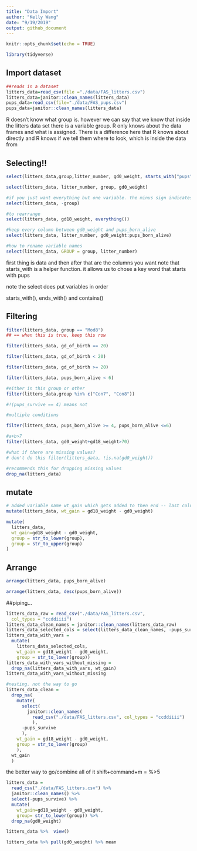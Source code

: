 ```yaml
---
title: "Data Import"
author: "Kelly Wang"
date: "9/19/2019"
output: github_document
---
```


```r
knitr::opts_chunk$set(echo = TRUE)

library(tidyverse)
```

## Import dataset

```r
##reads in a dataset
litters_data=read_csv(file ="./data/FAS_litters.csv")
litters_data=janitor::clean_names(litters_data)
pups_data=read_csv(file="./data/FAS_pups.csv")
pups_data=janitor::clean_names(litters_data)
```

R doesn't know what group is. however we can say that we know that inside the litters data set there is a variable group. R only knows about the data frames and what is assigned. There is a difference here that R knows about directly and R knows if we tell them where to look, which is inside the data from

## Selecting!! 
```r
select(litters_data,group,litter_number, gd0_weight, starts_with("pups"))

select(litters_data, litter_number, group, gd0_weight)

#if you just want everything but one variable. the minus sign indicates subtracting the variable
select(litters_data, -group)

#to rearrange
select(litters_data, gd18_weight, everything())

#keep every column between gd0_weight and pups_born_alive
select(litters_data, litter_number, gd0_weight:pups_born_alive)

#how to rename variable names
select(litters_data, GROUP = group, litter_number)
```
first thing is data and then after that are the columns you want 
note that starts_with is a helper function. it allows us to chose a key word that starts with pups 

note the select does put variables in order

starts_with(), ends_with() and contains()

## Filtering
```r
filter(litters_data, group == "Mod8")
## == when this is true, keep this row

filter(litters_data, gd_of_birth == 20)

filter(litters_data, gd_of_birth < 20)

filter(litters_data, gd_of_birth >= 20)

filter(litters_data, pups_born_alive < 6)

#either in this group or other
filter(litters_data,group %in% c("Con7", "Con8"))

#!(pups_survive == 4) means not 

#multiple conditions

filter(litters_data, pups_born_alive >= 4, pups_born_alive <=6)

#a+b>7
filter(litters_data, gd0_weight+gd18_weight>70)

#what if there are missing values?
# don't do this filter(litters_data, !is.na(gd0_weight))

#recommends this for dropping missing values
drop_na(litters_data)
```

## mutate

```r
# added variable name wt_gain which gets added to then end -- last column
mutate(litters_data, wt_gain = gd18_weight - gd0_weight)

mutate(
  litters_data,
  wt_gain=gd18_weight - gd0_weight,
  group = str_to_lower(group),
  group = str_to_upper(group)
)
```

## Arrange
```r
arrange(litters_data, pups_born_alive)

arrange(litters_data, desc(pups_born_alive))
```

##piping...

```r
litters_data_raw = read_csv("./data/FAS_litters.csv",
  col_types = "ccddiiii")
litters_data_clean_names = janitor::clean_names(litters_data_raw)
litters_data_selected_cols = select(litters_data_clean_names, -pups_survive)
litters_data_with_vars = 
  mutate(
    litters_data_selected_cols, 
    wt_gain = gd18_weight - gd0_weight,
    group = str_to_lower(group))
litters_data_with_vars_without_missing = 
  drop_na(litters_data_with_vars, wt_gain)
litters_data_with_vars_without_missing

#nesting. not the way to go
litters_data_clean = 
  drop_na(
    mutate(
      select(
        janitor::clean_names(
          read_csv("./data/FAS_litters.csv", col_types = "ccddiiii")
          ), 
      -pups_survive
      ),
    wt_gain = gd18_weight - gd0_weight,
    group = str_to_lower(group)
    ),
  wt_gain
  )
```
the better way to go/combine all of it
shift+command+m = %>5
```r
litters_data = 
  read_csv("./data/FAS_litters.csv") %>% 
  janitor::clean_names() %>% 
  select(-pups_survive) %>% 
  mutate(
    wt_gain=gd18_weight - gd0_weight,
    group= str_to_lower(group)) %>% 
  drop_na(gd0_weight)
```

```r
litters_data %>%  view()

litters_data %>% pull(gd0_weight) %>% mean
```

